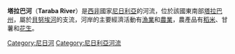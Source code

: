 {{NoteTA
| G1=地名
}}

'''塔拉巴河'''（'''Taraba River'''）是[[西非|西非]]國家[[尼日利亞|尼日利亞]]的河流，位於該國東南部[[塔拉巴州|塔拉巴州]]，屬於[[貝努埃河|貝努埃河]]的支流，河岸的主要經濟活動有[[漁業|漁業]]和[[農業|農業]]，農產品有[[稻米|稻米]]、甘薯和[[花生|花生]]。

{{DEFAULTSORT:Taraba}}
[[Category:尼日河|Category:尼日河]]
[[Category:尼日利亞河流|Category:尼日利亞河流]]


{{Nigeria-stub}}